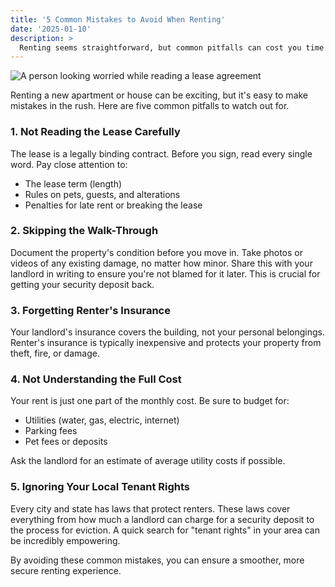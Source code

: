 ```yaml
---
title: '5 Common Mistakes to Avoid When Renting'
date: '2025-01-10'
description: >
  Renting seems straightforward, but common pitfalls can cost you time and money. Here are five mistakes to avoid.
---
```


![A person looking worried while reading a lease agreement](/images/blog/renting-mistakes.jpg)

Renting a new apartment or house can be exciting, but it's easy to make mistakes in the rush. Here are five common pitfalls to watch out for.

### 1. Not Reading the Lease Carefully
The lease is a legally binding contract. Before you sign, read every single word. Pay close attention to:
- The lease term (length)
- Rules on pets, guests, and alterations
- Penalties for late rent or breaking the lease

### 2. Skipping the Walk-Through
Document the property's condition before you move in. Take photos or videos of any existing damage, no matter how minor. Share this with your landlord in writing to ensure you're not blamed for it later. This is crucial for getting your security deposit back.

### 3. Forgetting Renter's Insurance
Your landlord's insurance covers the building, not your personal belongings. Renter's insurance is typically inexpensive and protects your property from theft, fire, or damage.

### 4. Not Understanding the Full Cost
Your rent is just one part of the monthly cost. Be sure to budget for:
- Utilities (water, gas, electric, internet)
- Parking fees
- Pet fees or deposits

Ask the landlord for an estimate of average utility costs if possible.

### 5. Ignoring Your Local Tenant Rights
Every city and state has laws that protect renters. These laws cover everything from how much a landlord can charge for a security deposit to the process for eviction. A quick search for "tenant rights" in your area can be incredibly empowering.

By avoiding these common mistakes, you can ensure a smoother, more secure renting experience.
